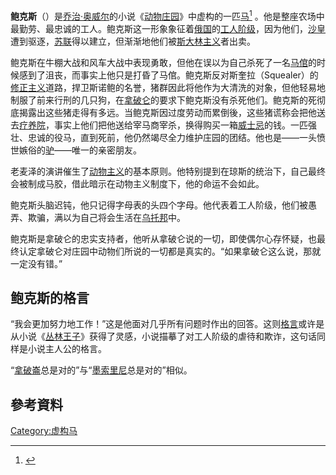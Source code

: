 {{Real world}}
{{Infobox character
| colour = #32cd32
| name = 鲍克斯
| image =
| caption =
| first = 《[[动物庄园|动物庄园]]》
| last = 
| creator = [[乔治·奥威尔|乔治·奥威尔]]
| voice = [[Maurice_Denham|Maurice Denham]] （[[動物莊園_(1954年電影)|1954年電影]]） <br/> [[保羅·史高菲|保羅·史高菲]] （[[動物莊園_(1999年電影)|1999年電影]]）
| nickname = 
| species = [[馬|馬]]
| gender = 雄性
| occupation = 動物莊園的勞動者
}}
'''鲍克斯'''（{{lang-en|Boxer}}）是[[乔治·奥威尔|乔治·奥威尔]]的小说《[[动物庄园|动物庄园]]》中虚构的一匹[[马|马]]<ref>{{cite journal|jstor=30047391|pages=17–19|last1=Sutherland|first1=T.|title=Speaking My Mind: Orwell Farmed for Education|volume=95|issue=1|journal=The English Journal|year=2005}}</ref> 。他是整座农场中最勤劳、最忠诚的工人。鲍克斯这一形象象征着[[俄国|俄国]]的[[工人阶级|工人阶级]]，因为他们，[[沙皇|沙皇]]遭到驱逐，[[苏联|苏联]]得以建立，但渐渐地他们被[[斯大林主义|斯大林主义]]者出卖。

鲍克斯在牛棚大战和风车大战中表现勇敢，但他在误以为自己杀死了一名[[马倌|马倌]]的时候感到了沮丧，而事实上他只是打昏了马倌。鲍克斯反对斯奎拉（Squealer）的[[修正主义|修正主义]]道路，捍卫斯诺鲍的名誉，猪群因此将他作为大清洗的对象，但他轻易地制服了前来行刑的几只狗，在[[拿破仑|拿破仑]]的要求下鲍克斯没有杀死他们。鲍克斯的死彻底揭露出这些猪走得有多远。当鲍克斯因过度劳动而累倒後，这些猪谎称会把他送去[[疗养院|疗养院]]，事实上他们把他送给宰马商宰杀，换得购买一箱[[威士忌|威士忌]]的钱。一匹强壮、忠诚的役马，直到死前，他仍然竭尽全力维护庄园的团结。他也是{{le|班傑明 (動物莊園)|Benjamin (Animal Farm)|本杰明}}——一头愤世嫉俗的[[驴|驴]]——唯一的亲密朋友。

老麦泽的演讲催生了[[动物主义|动物主义]]的基本原则。他特别提到在琼斯的统治下，自己最终会被制成马胶，借此暗示在动物主义制度下，他的命运不会如此。

鲍克斯头脑迟钝，他只记得字母表的头四个字母。他代表着工人阶级，他们被愚弄、欺骗，满以为自己将会生活在[[乌托邦|乌托邦]]中。

鲍克斯是拿破仑的忠实支持者，他听从拿破仑说的一切，即使偶尔心存怀疑，也最终认定拿破仑对庄园中动物们所说的一切都是真实的。“如果拿破仑这么说，那就一定没有错。”

== 鲍克斯的格言 ==
“我会更加努力地工作！”这是他面对几乎所有问题时作出的回答。这则[[格言|格言]]或许是从小说《[[丛林王子|丛林王子]]》获得了灵感，小说描摹了对工人阶级的虐待和欺诈，这句话同样是小说主人公的格言。

“[[拿破仑一世|拿破崙]]总是对的”与“[[贝尼托·墨索里尼|墨索里尼]]总是对的”相似。

==參考資料==
<references />

{{動物農莊}}
[[Category:虚构马|Category:虚构马]]